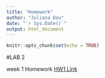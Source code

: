 ```yaml
---
title: "Homework"
author: "Juliana Dau"
date: "`r Sys.Date()`"
output: html_document
---
```


```r
knitr::opts_chunk$set(echo = TRUE)
```

#LAB 2

week 1 Homework [HW1 Link](Hw1.html)
